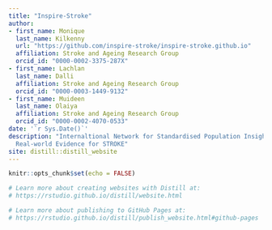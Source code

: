 ```yaml
---
title: "Inspire-Stroke"
author:
- first_name: Monique
  last_name: Kilkenny
  url: "https://github.com/inspire-stroke/inspire-stroke.github.io"
  affiliation: Stroke and Ageing Research Group
  orcid_id: "0000-0002-3375-287X"
- first_name: Lachlan
  last_name: Dalli
  affiliation: Stroke and Ageing Research Group
  orcid_id: "0000-0003-1449-9132"
- first_name: Muideen
  last_name: Olaiya
  affiliation: Stroke and Ageing Research Group
  orcid_id: "0000-0002-4070-0533"
date: '`r Sys.Date()`'
description: "Internaltional Network for Standardised Population Insights and
  Real-world Evidence for STROKE"
site: distill::distill_website
---
```


```r
knitr::opts_chunk$set(echo = FALSE)

# Learn more about creating websites with Distill at:
# https://rstudio.github.io/distill/website.html

# Learn more about publishing to GitHub Pages at:
# https://rstudio.github.io/distill/publish_website.html#github-pages

```

